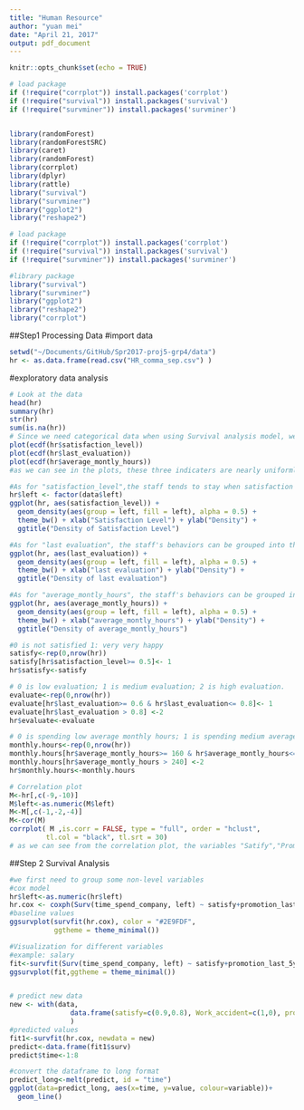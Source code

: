 ```yaml
---
title: "Human Resource"
author: "yuan mei"
date: "April 21, 2017"
output: pdf_document
---
```


```r
knitr::opts_chunk$set(echo = TRUE)
```

```r
# load package
if (!require("corrplot")) install.packages('corrplot')
if (!require("survival")) install.packages('survival')
if (!require("survminer")) install.packages('survminer')


library(randomForest)
library(randomForestSRC)
library(caret)
library(randomForest)
library(corrplot)
library(dplyr) 
library(rattle)
library("survival")
library("survminer")
library("ggplot2")
library("reshape2")

# load package
if (!require("corrplot")) install.packages('corrplot')
if (!require("survival")) install.packages('survival')
if (!require("survminer")) install.packages('survminer')

#library package
library("survival")
library("survminer")
library("ggplot2")
library("reshape2")
library("corrplot")
```

##Step1 Processing Data 
#import data
```r
setwd("~/Documents/GitHub/Spr2017-proj5-grp4/data")
hr <- as.data.frame(read.csv("HR_comma_sep.csv") )
```

#exploratory data analysis
```r
# Look at the data
head(hr)
summary(hr)
str(hr)
sum(is.na(hr))
# Since we need categorical data when using Survival analysis model, we split the continous vairables(satisfaction_level,last_evaluation,average_monthly_hours into) into different categories according to the distribution.
plot(ecdf(hr$satisfaction_level))
plot(ecdf(hr$last_evaluation))
plot(ecdf(hr$average_montly_hours))
#as we can see in the plots, these three indicaters are nearly uniformly distributed.

#As for "satisfaction_level",the staff tends to stay when satisfaction level<0.5;the staff tends to leave when satisfaction level>0.5; So we use quantile(0.5) to split the data.
hr$left <- factor(data$left)
ggplot(hr, aes(satisfaction_level)) + 
  geom_density(aes(group = left, fill = left), alpha = 0.5) + 
  theme_bw() + xlab("Satisfaction Level") + ylab("Density") + 
  ggtitle("Density of Satisfaction Level")

#As for "last evaluation", the staff's behaviors can be grouped into three groups."last evaluation" <0.6, 0.6<"last evaluation" <0.8,0.8 < last evaluation".
ggplot(hr, aes(last_evaluation)) + 
  geom_density(aes(group = left, fill = left), alpha = 0.5) + 
  theme_bw() + xlab("last evaluation") + ylab("Density") + 
  ggtitle("Density of last evaluation")

#As for "average_montly_hours", the staff's behaviors can be grouped into three groups."average_montly_hours"<160, 160<"last evaluation" < 240, 240 < last evaluation".
ggplot(hr, aes(average_montly_hours)) + 
  geom_density(aes(group = left, fill = left), alpha = 0.5) + 
  theme_bw() + xlab("average_montly_hours") + ylab("Density") + 
  ggtitle("Density of average_montly_hours")

#0 is not satisfied 1: very very happy
satisfy<-rep(0,nrow(hr))
satisfy[hr$satisfaction_level>= 0.5]<- 1
hr$satisfy<-satisfy

# 0 is low evaluation; 1 is medium evaluation; 2 is high evaluation.
evaluate<-rep(0,nrow(hr))
evaluate[hr$last_evaluation>= 0.6 & hr$last_evaluation<= 0.8]<- 1
evaluate[hr$last_evaluation > 0.8] <-2
hr$evaluate<-evaluate

# 0 is spending low average monthly hours; 1 is spending medium average monthly hours; 2 is spending high average monthly hours.
monthly.hours<-rep(0,nrow(hr))
monthly.hours[hr$average_montly_hours>= 160 & hr$average_montly_hours<= 240]<- 1
monthly.hours[hr$average_montly_hours > 240] <-2
hr$monthly.hours<-monthly.hours

# Correlation plot
M<-hr[,c(-9,-10)]
M$left<-as.numeric(M$left)
M<-M[,c(-1,-2,-4)]
M<-cor(M)
corrplot( M ,is.corr = FALSE, type = "full", order = "hclust", 
         tl.col = "black", tl.srt = 30)
# as we can see from the correlation plot, the variables "Satify","Promotion_last_5years","Work_accident" is highly correlated staff status "left". So we choose these indicators as our feartures.
```

##Step 2 Survival Analysis
```r
#we first need to group some non-level variables
#cox model
hr$left<-as.numeric(hr$left)
hr.cox <- coxph(Surv(time_spend_company, left) ~ satisfy+promotion_last_5years+Work_accident, data = hr)
#baseline values
ggsurvplot(survfit(hr.cox), color = "#2E9FDF",
           ggtheme = theme_minimal())

#Visualization for different variables
#example: salary
fit<-survfit(Surv(time_spend_company, left) ~ satisfy+promotion_last_5years+Work_accident, data = data)
ggsurvplot(fit,ggtheme = theme_minimal())


# predict new data  
new <- with(data,
               data.frame(satisfy=c(0.9,0.8), Work_accident=c(1,0), promotion_last_5years=c(0,1))
               )
#predicted values
fit1<-survfit(hr.cox, newdata = new)
predict<-data.frame(fit1$surv)
predict$time<-1:8

#convert the dataframe to long format
predict_long<-melt(predict, id = "time")
ggplot(data=predict_long, aes(x=time, y=value, colour=variable))+
  geom_line()
```


